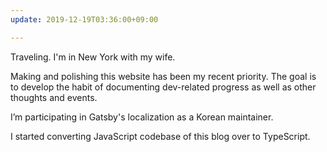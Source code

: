 ```yaml
---
update: 2019-12-19T03:36:00+09:00

---
```

Traveling. I'm in New York with my wife.

Making and polishing this website has been my recent priority. The goal is to develop the habit of documenting dev-related progress as well as other thoughts and events.

I’m participating in Gatsby's localization as a Korean maintainer.

I started converting JavaScript codebase of this blog over to TypeScript.
